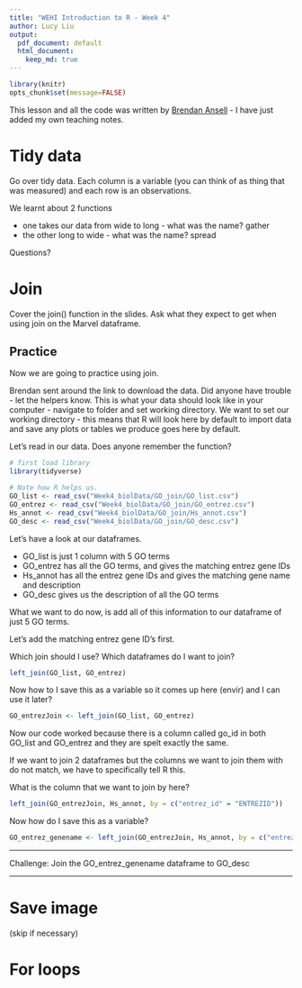 ```yaml
---
title: "WEHI Introduction to R - Week 4"
author: Lucy Liu
output:
  pdf_document: default
  html_document: 
    keep_md: true
---
```


```r
library(knitr)
opts_chunk$set(message=FALSE)
```

This lesson and all the code was written by [Brendan Ansell](https://github.com/bansell) - I have just added my own teaching notes.

# Tidy data
Go over tidy data. Each column is a variable (you can think of as thing that was measured) and each row is an observations.

We learnt about 2 functions 

* one takes our data from wide to long - what was the name? gather
* the other long to wide - what was the name? spread

Questions?

# Join
Cover the join() function in the slides.
Ask what they expect to get when using join on the Marvel dataframe.

## Practice
Now we are going to practice using join.

Brendan sent around the link to download the data. Did anyone have trouble - let the helpers know. This is what your data should look like in your computer - navigate to folder and set working directory. 
We want to set our working directory - this means that R will look here by default to import data and save any plots or tables we produce goes here by default.

Let's read in our data. Does anyone remember the function?
```r
# first load library
library(tidyverse)
```

```r
# Note how R helps us. 
GO_list <- read_csv("Week4_biolData/GO_join/GO_list.csv")
GO_entrez <- read_csv("Week4_biolData/GO_join/GO_entrez.csv")
Hs_annot <- read_csv("Week4_biolData/GO_join/Hs_annot.csv")
GO_desc <- read_csv("Week4_biolData/GO_join/GO_desc.csv")
```

Let's have a look at our dataframes. 

* GO_list is just 1 column with 5 GO terms
* GO_entrez has all the GO terms, and gives the matching entrez gene IDs
* Hs_annot has all the entrez gene IDs and gives the matching gene name and description
* GO_desc gives us the description of all the GO terms

What we want to do now, is add all of this information to our dataframe of just 5 GO terms.

Let's add the matching entrez gene ID's first.

Which join should I use?
Which dataframes do I want to join? 

```r
left_join(GO_list, GO_entrez)
```

Now how to I save this as a variable so it comes up here (envir) and I can use it later?
```r
GO_entrezJoin <- left_join(GO_list, GO_entrez)
```

Now our code worked because there is a column called go_id in both GO_list and GO_entrez and they are spelt exactly the same. 

If we want to join 2 dataframes but the columns we want to join them with do not match, we have to specifically tell R this.

What is the column that we want to join by here?
```r
left_join(GO_entrezJoin, Hs_annot, by = c("entrez_id" = "ENTREZID"))
```

Now how do I save this as a variable?

```r
GO_entrez_genename <- left_join(GO_entrezJoin, Hs_annot, by = c("entrez_id" = "ENTREZID"))
```


***

Challenge: Join the GO_entrez_genename dataframe to GO_desc

***

# Save image
(skip if necessary)


# For loops









